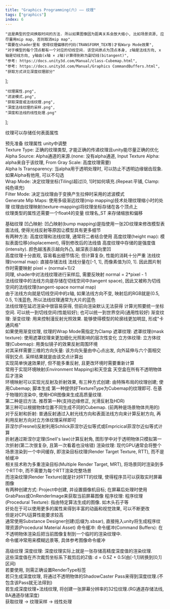 ```yaml
---
title: "Graphics Programming(六) —— 纹理"
tags: ["graphics"]
index: 6
---
```


    "这是典型的空间换取时间的方法. 所以如果图像因为距离关系会放大缩小, 比如场景资源, 应尽量用mip map, 否则取消mip map",
    "需要在shader里有 使得纹理偏移的代码(TRANSFORM_TEX等)才有Warp Mode效果",
    "对于模型的每个顶点都有一个对应的切线空间. 该空间原点为顶点本身, z轴是法线方向, x轴是切线方向, y轴由(x轴 × z轴)计算得到称为副切线(bitangent)",
    "参考: https://docs.unity3d.com/Manual/class-Cubemap.html",
    "参考: https://docs.unity3d.com/Manual/Graphics CommandBuffers.html",
    "获取方式详见深度纹理部分"
];

    "纹理属性.png",
    "滤波模式.png",
    "获取深度或法线纹理.png",
    "深度法线纹理的采样.png",
    "深度和法线的线性处理.png"
];

<Aphorism>纹理可以存储任何表面属性</Aphorism>

预先准备
<Tab>
    <Expansion>纹理属性</Expansion>
    <Tab expan>
        <Model about="@1">unity中调整</Model>
        <br/>
        Texture Type: 正确的纹理类型, 才能正确的传递纹理且unity能尽量正确的优化
        <br/>
        Alpha Source: Alpha通道的来源.(none: 没有alpha通道, Input Texture Alpha: alpha来自于该纹理, From Gray Scale: 高度纹理需要)
        <br/>
        Alpha Is Transparency: 当alpha用于透明处理时, 可以防止不透明边缘锯齿现象. 如果Alpha有他用, 可以不勾选
        <br/>
        <Quote id="#2">Wrap Mode</Quote>: 决定纹理坐标(Tiling)超过[0, 1]时如何填充.(Repeat:平铺, Clamp: 纯色填充)
        <br/>
        <Model about="@2">Filter Mode</Model>: 决定当纹理由于变换产生拉伸时采用的滤波模式
        <br/>
        <Quote id="#1">Generate Mip Maps</Quote>: 使用多级渐远纹理(mip mapping)技术处理纹理缩小时的处理
    </Tab>
    纹理由纹理映射(texture-mapping)将纹理坐标存储在各个顶点上
    <br/>
    纹理类型的属性还需要一个float4的变量 纹理名_ST 来存储缩放和偏移
</Tab><p></p>

基础纹理
<Tab>
    <Expansion>凹凸映射</Expansion>:
    <Tab expan>
        凹凸映射(bump mapping)是指使用一张2D纹理来修改模型表面法线, 使得光线反射等原因让模型具有更多细节
        <br/>
        有两种方法: <Expansion>高度纹理和法线纹理</Expansion>, 通常将二者结合使用
        <Tab expan>
            高度纹理(height map): 模拟表面位移(displacement), 得到修改后的法线值
            <Tab>
                高度纹理中存储的是强度值(intensity). 颜色越浅表示越向外凸, 越深表示越向里凹
                <br/>
                高度纹理十分直观, 容易看出细节情况; 但计算复杂, 性能的消耗十分严重
            </Tab>
            法线纹理(normal map): 直接存储法线
            <Tab>
                法线分量在[-1, 1], 而像素值为[0, 1]. 因此图片制作时需要映射 pixel = (normal+1)/2
                <br/>
                同理, shader中对法线纹理进行采样后, 需要反映射 normal = 2*pixel - 1
                <br/>
                法线纹理中的法线方向是存储在<Quote id="#3">切线空间中(tangent space)</Quote>, 因此又被称为切线空间的法线纹理(tangent-space normal map)
                <br/>
                由于法线方向就是切线空间中的z轴, 如果法线方向不变, 映射后的RGB就是(0.5, 0.5, 1)浅蓝色, 所以法线纹理通常为大片的蓝色
                <br/>
                <Quote id="#6">法线纹理在延迟渲染中很容易获得, 但前向渲染默认无法获得</Quote>
            </Tab>
        </Tab>
        计算光照要统一坐标空间. 可以统一到切线空间(性能较好); 也可以统一到世界空间(通用性较好)
    </Tab>
    <Expansion>渐变纹理</Expansion>:
    <Tab expan>
        渐变纹理: 用来控制漫反射光照效果. 能够使得模型的轮廓线更加明显, 形成"卡通风格"
        <br/>
        如果使用渐变纹理, 纹理的Wrap Mode需指定为Clamp
    </Tab>
    <Expansion>遮罩纹理</Expansion>:
    <Tab expan>
        遮罩纹理(mask texture): 使用遮罩纹理来更加细化光照影响的层次性变化
    </Tab>
    <Expansion>立方体纹理</Expansion>:
    <Tab expan>
        立方体纹理(Cubemap): 用类似镜子的效果反射周围环境
        <br/>
        对其采样需要三维的方向矢量: 该方向矢量由中心点出发, 向外延伸与六个面相交得到交点. 采样结果就是由该交点计算出
        <br/>
        实现简单快速效果好, 但不能多重反射, 且更改环境时需要重新计算
        <br/>
        常用于实现环境映射(Environment Mapping)和天空盒
        <Tab>
            天空盒在所有不透明物体后才渲染
            <br/>
            环境映射可以实现光反射及折射效果, 有三种方式创建: <Expansion>由特殊布局的纹理创建; 使用Cubemap; 脚本生成</Expansion>
            <Tab expan>
                第一种提供好TextureType为Cubemap的纹理即可. 在基于物理的渲染中, <Quote id="#4">使用HDR图像来生成高质量纹理</Quote>.
                <br/>
                第二种是旧方法. 推荐第一种(支持边缘修正, 光滑反射及HDR)
                <br/>
                第三种可以根据物体位置不同生成不同的Cubemap. (前两种是场景物体共用的)
                <br/>
                对于反射和折射:
                <Tab>
                    普通反射通过入射光线方向和表面法线方向来计算反射方向, 再利用反射方向对立方体纹理采样即可
                    <br/>
                    菲涅尔(Fresnel)反射利用Schlick菲涅尔近似等式或Empricical菲涅尔近似等式计算
                    <br/>
                    折射通过斯涅尔定理(Snell's law)计算反射角, 图形学中对于透明物体只模拟第一次折射(第二次很复杂, 且第一次看着也没啥错)
                </Tab>
            </Tab>
        </Tab>
    </Tab>
    <Expansion>渲染纹理</Expansion>:
    <Tab expan>
        现代GPU通常会将整个场景渲染到一个中间缓存, 即渲染目标纹理(Render Target Texture, RTT), 而不是帧缓冲
        <br/>
        相关技术称为多重渲染目标(Multiple Render Target, MRT), 将场景同时渲染到多个RTT中, 而不需要为每个RTT渲染完整场景
        <br/>
        而渲染纹理(Render Texture)就是针对RTT的纹理, 使得程序员可以获取实时屏幕图像
        <br/>
        有两种创建方式: Project中创建, 并设置摄像机目标; 在屏幕后处理时使用GrabPass或OnRenderImage来获取当前屏幕图像
    </Tab>
    <Expansion>程序纹理</Expansion>:
    <Tab expan>
        程序纹理(Procedural Texture): 指由特定算法生成的图像. 如木头石子等
        <br/>
        好处在于可以使用更多的属性来得到丰富的动画和视觉效果, 可以不断更改
        <br/>
        但是对CPU运算性能要求较高
        <br/>
        通常使用Substance Designer创建(后缀为.sbsar), 直接拖入unity将生成程序纹理资源(Procedural Material Asset)
    </Tab>
    <Expansion>命令缓冲</Expansion>:
    <Tab expan>
        命令缓冲(Command Buffers): 在不透明物体渲染后把当前图像复制到一个临时的渲染纹理中.
        <br/>
        命令缓冲常用来模糊远景等, 具体参考<Quote id="#5">图像命令缓冲</Quote>
    </Tab>
</Tab><p></p>

高级纹理
<Tab>
    <Expansion>深度纹理</Expansion>:
    <Tab expan>
        深度纹理实际上就是一张存储高精度深度值的渲染纹理.
        <br/>
        这些深度值在齐次裁剪坐标系下裁剪后的Z值: d = 0.5Z + 0.5(由[-1,1]转换到[0,1]区间)
        <br/>
        若要使用, 则需正确设置RenderType标签
        <br/>
        若只生成深度纹理, 将通过不透明物体的ShadowCaster Pass来得到深度纹理.(不包含该Pass就无法得到)
        <br/>
        若生成深度纹理+法线纹理, 将创建一张屏幕分辨率的32位纹理.(RG通道存储法线, BA通道存储深度)
        <br/>
        <Model about="@3">获取纹理</Model> -> <Model about="@4">纹理采样</Model> -> <Model about="@5">线性处理</Model>
    </Tab>
</Tab>